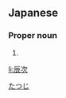 ==Japanese==
{{ja-kanjitab|辰|次}}

===Proper noun===
{{ja-pos|proper|たつじ}}

# {{given name|male|lang=ja}}

[[Category:Japanese male given names|たつじ]]

[[li:辰次]]